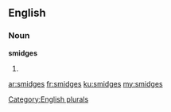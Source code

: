 ==English==

===Noun===
'''smidges'''

# {{plural of|[[smidge]]}}

[[Category:English plurals]]

[[ar:smidges]]
[[fr:smidges]]
[[ku:smidges]]
[[my:smidges]]